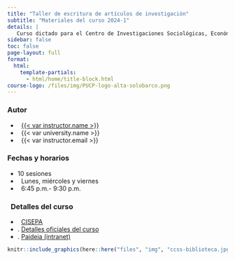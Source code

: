 ```yaml
---
title: "Taller de escritura de artículos de investigación"
subtitle: "Materiales del curso 2024-1"
details: |
   Curso dictado para el Centro de Investigaciones Sociológicas, Económicas, Políticas y Antropológicas CISEPA PUCP
sidebar: false
toc: false
page-layout: full
format:
  html:
    template-partials:
      - html/home/title-block.html
course-logo: /files/img/PUCP-logo-alta-solobarco.png
---
```


::: home
::: {.grid .course-details}
::: {.g-col-12 .g-col-sm-6 .g-col-md-4}
### <i class="bi bi-person-vcard"></i> Autor

-   <i class="bi bi-linkedin"></i>   [{{< var instructor.name >}}](/https://www.linkedin.com/in/cesar-cornejo-roman/)
-   <i class="bi bi-bank2"></i>   {{< var university.name >}}
-   <i class="bi bi-envelope-fill"></i>   {{< var instructor.email >}}

:::

::: {.g-col-12 .g-col-sm-6 .g-col-md-4}
### Fechas y horarios

-   <i class="bi bi-bricks"></i> 10 sesiones
-   <i class="bi bi-calendar-event-fill"></i>   Lunes, miércoles y viernes
-   <i class="bi bi-clock-fill"></i>   6:45 p.m.- 9:30 p.m.

:::

::: {.g-col-12 .g-col-md-4 .contact-policy}
### <i class="bi bi-map"></i>   Detalles del curso

-   <i class="bi bi-bank2"></i>   [CISEPA](/https://cisepa.pucp.edu.pe)
-   <i class="bi bi-box-arrow-up-right"></i> . [Detalles oficiales del curso](/https://cisepa.pucp.edu.pe/formacion-continua/escuela-de-investigadores/taller-en-elaboracion-de-proyectos-y-articulos-de-investigacion-2023-01/)
-   <i class="bi bi-box-arrow-up-right"></i> . [Paideia (intranet)](/https://paideia.pucp.edu.pe/programas/course/view.php?id=22837)

:::
:::

```r
knitr::include_graphics(here::here("files", "img", "ccss-biblioteca.jpg"), error = FALSE)
```
:::
